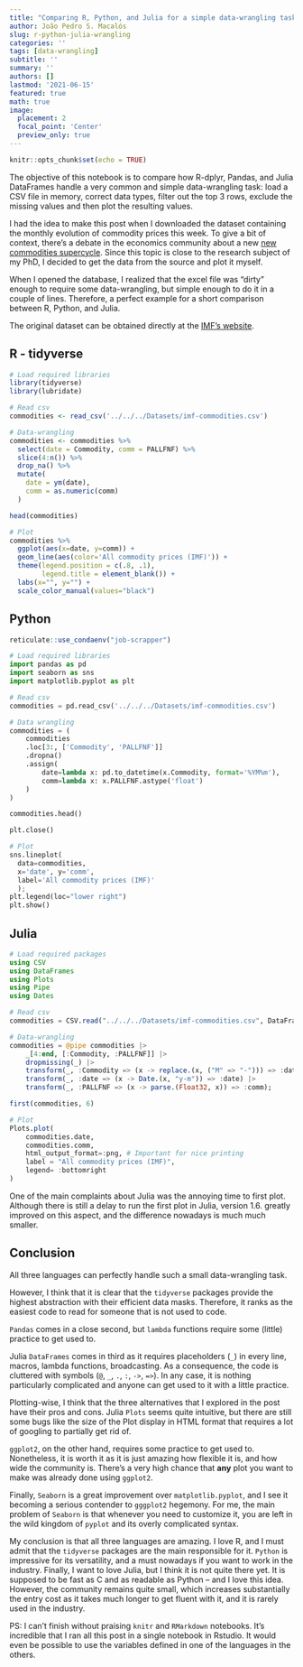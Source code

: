 ```yaml
---
title: "Comparing R, Python, and Julia for a simple data-wrangling task"
author: João Pedro S. Macalós
slug: r-python-julia-wrangling
categories: ''
tags: [data-wrangling]
subtitle: ''
summary: ''
authors: []
lastmod: '2021-06-15'
featured: true
math: true
image:
  placement: 2
  focal_point: 'Center'
  preview_only: true
---
```


```r
knitr::opts_chunk$set(echo = TRUE)
```

The objective of this notebook is to compare how R-dplyr, Pandas, and Julia DataFrames handle a very common and simple data-wrangling task: load a CSV file in memory, correct data types, filter out the top 3 rows, exclude the missing values and then plot the resulting values.

I had the idea to make this post when I downloaded the dataset containing the monthly evolution of commodity prices this week. To give a bit of context, there's a debate in the economics community about a new [new commodities supercycle](https://www.ft.com/content/f3650c8f-70a2-4f86-a648-9dc0b4434348). Since this topic is close to the research subject of my PhD, I decided to get the data from the source and plot it myself.

When I opened the database, I realized that the excel file was "dirty" enough to require some data-wrangling, but simple enough to do it in a couple of lines. Therefore, a perfect example for a short comparison between R, Python, and Julia.

The original dataset can be obtained directly at the [IMF's website](https://www.imf.org/en/Research/commodity-prices).

## R - tidyverse

```r
# Load required libraries
library(tidyverse)
library(lubridate)
```


```r
# Read csv
commodities <- read_csv('../../../Datasets/imf-commodities.csv')
```

```r
# Data-wrangling
commodities <- commodities %>%
  select(date = Commodity, comm = PALLFNF) %>%
  slice(4:n()) %>%
  drop_na() %>%
  mutate(
    date = ym(date),
    comm = as.numeric(comm)
  )

head(commodities)
```


```r
# Plot
commodities %>%
  ggplot(aes(x=date, y=comm)) +
  geom_line(aes(color='All commodity prices (IMF)')) +
  theme(legend.position = c(.8, .1),
        legend.title = element_blank()) +
  labs(x="", y="") +
  scale_color_manual(values="black")
```

## Python

```r
reticulate::use_condaenv("job-scrapper")
```

```python
# Load required libraries
import pandas as pd
import seaborn as sns
import matplotlib.pyplot as plt
```


```python
# Read csv
commodities = pd.read_csv('../../../Datasets/imf-commodities.csv')
```

```python
# Data wrangling
commodities = (
    commodities
    .loc[3:, ['Commodity', 'PALLFNF']]
    .dropna()
    .assign(
        date=lambda x: pd.to_datetime(x.Commodity, format='%YM%m'),
        comm=lambda x: x.PALLFNF.astype('float')
    )
)

commodities.head()
```

```python
plt.close()
```


```python
# Plot
sns.lineplot(
  data=commodities, 
  x='date', y='comm',
  label='All commodity prices (IMF)'
  );
plt.legend(loc="lower right")
plt.show()
```

## Julia

```julia
# Load required packages
using CSV
using DataFrames
using Plots
using Pipe
using Dates
```

```julia
# Read csv
commodities = CSV.read("../../../Datasets/imf-commodities.csv", DataFrame);
```

```julia
# Data-wrangling
commodities = @pipe commodities |>
    _[4:end, [:Commodity, :PALLFNF]] |>
    dropmissing(_) |>
    transform(_, :Commodity => (x -> replace.(x, ("M" => "-"))) => :date) |>
    transform(_, :date => (x -> Date.(x, "y-m")) => :date) |>
    transform(_, :PALLFNF => (x -> parse.(Float32, x)) => :comm);

first(commodities, 6)
```

```julia
# Plot
Plots.plot(
    commodities.date, 
    commodities.comm,
    html_output_format=:png, # Important for nice printing
    label = "All commodity prices (IMF)",
    legend= :bottomright
)
```

One of the main complaints about Julia was the annoying time to first plot. Although there is still a delay to run the first plot in Julia, version 1.6. greatly improved on this aspect, and the difference nowadays is much much smaller.

## Conclusion

All three languages can perfectly handle such a small data-wrangling task.

However, I think that it is clear that the `tidyverse` packages provide the highest abstraction with their efficient data masks. Therefore, it ranks as the easiest code to read for someone that is not used to code.

`Pandas` comes in a close second, but `lambda` functions require some (little) practice to get used to.

Julia `DataFrames` comes in third as it requires placeholders (`_`) in every line, macros, lambda functions, broadcasting. As a consequence, the code is cluttered with symbols (`@`, `_`, `.`, `:`, `->`, `=>`). In any case, it is nothing particularly complicated and anyone can get used to it with a little practice.

Plotting-wise, I think that the three alternatives that I explored in the post have their pros and cons. Julia `Plots` seems quite intuitive, but there are still some bugs like the size of the Plot display in HTML format that requires a lot of googling to partially get rid of. 

`ggplot2`, on the other hand, requires some practice to get used to. Nonetheless, it is worth it as it is just amazing how flexible it is, and how wide the community is. There's a very high chance that **any** plot you want to make was already done using `ggplot2`. 

Finally, `Seaborn` is a great improvement over `matplotlib.pyplot`, and I see it becoming a serious contender to `gggplot2` hegemony. For me, the main problem of `Seaborn` is that whenever you need to customize it, you are left in the wild kingdom of `pyplot` and its overly complicated syntax.

My conclusion is that all three languages are amazing. I love R, and I must admit that the `tidyverse` packages are the main responsible for it. `Python` is impressive for its versatility, and a must nowadays if you want to work in the industry. Finally, I want to love Julia, but I think it is not quite there yet. It is supposed to be fast as C and as readable as Python -- and I love this idea. However, the community remains quite small, which increases substantially the entry cost as it takes much longer to get fluent with it, and it is rarely used in the industry.

PS: I can't finish without praising `knitr` and `RMarkdown` notebooks. It's incredible that I ran all this post in a single notebook in Rstudio. It would even be possible to use the variables defined in one of the languages in the others.

